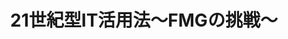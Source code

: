 ﻿---
title: "21世紀型IT活用法～FMGの挑戦～"
category: "工学院"
vol: 47
interviewee: "飯島 淳一 "
url: ""
tags: ["情報","通信","飛躍","IT","角度"]
pdf: "47-1.pdf"
career: ""
preface: "21世紀はアイディアの時代だと言われる。20世紀に飛躍的な高度化を成し遂げたIT（情報通信技術）だが、これからは、そのITを如何に活用するかが求められるのだ。飯島ではそんなITの活用法を様々な角度から提案している。"
---
